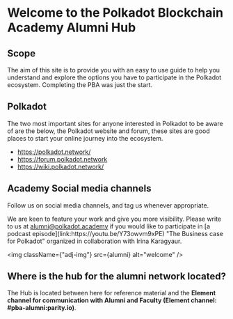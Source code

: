 
# Welcome to the Polkadot Blockchain Academy Alumni Hub

<YouTube id="VTENSTYZmyo" width="calc(80vw)" />

## Scope

The aim of this site is to provide you with an easy to use guide to help you understand and explore the options you have to participate in the Polkadot ecosystem. Completing the PBA was just the start.

## Polkadot

The two most important sites for anyone interested in Polkadot to be aware of are the below, the Polkadot website and forum, these sites are good places to start your online journey into the ecosystem.

<ul>
  <li>
    <a href="https://polkadot.network/" target="_blank" rel="noreferrer">
      https://polkadot.network/
    </a>
  </li>
  <li>
    <a href="https://forum.polkadot.network" target="_blank" rel="noreferrer">
      https://forum.polkadot.network
    </a>
  </li>
  <li>
    <a href="https://wiki.polkadot.network" target="_blank" rel="noreferrer">
      https://wiki.polkadot.network/
    </a>
  </li>
</ul>

## Academy Social media channels

Follow us on social media channels, and tag us whenever appropriate.

<div style={{ display: "block", margin: "0.5rem 0" }}>
  <a
    href="https://twitter.com/AcademyPolkadot"
    target="_blank"
    rel="noreferrer"
  >
    <FaSquareXTwitter size={"3rem"} />
  </a>
  <a
    href="https://www.linkedin.com/school/polkadot-blockchain-academy/"
    target="_blank"
    rel="noreferrer"
  >
    <FaLinkedin size={"3rem"} />
  </a>
  <a
    href="https://www.youtube.com/@polkadotblockchainacademy"
    target="_blank"
    rel="noreferrer"
  >
    <FaSquareYoutube size={"3rem"} />
  </a>
</div>
<p>
  We are keen to feature your work and give you more visibility. Please write to
  us at <a href="mailto:alumni@polkadot.academy">alumni@polkadot.academy</a> if
  you would like to participate in [a podcast
  episode](link:https://youtu.be/Y73owvm9xPE) "The Business case for Polkadot"
  organized in collaboration with Irina Karagyaur.
</p>

<img className={"adj-img"} src={alumni} alt="welcome" />

## Where is the hub for the alumni network located?

The Hub is located between here for reference material and the **Element channel for communication with Alumni and Faculty (Element channel: #pba-alumni:parity.io)**.
